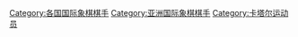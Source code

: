 [[Category:各国国际象棋棋手|Category:各国国际象棋棋手]]
[[Category:亚洲国际象棋棋手|Category:亚洲国际象棋棋手]]
[[Category:卡塔尔运动员|Category:卡塔尔运动员]]